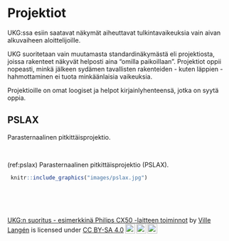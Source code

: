 # Projektiot

UKG:ssa esiin saatavat näkymät aiheuttavat tulkintavaikeuksia vain aivan alkuvaiheen aloittelijoille.

UKG suoritetaan vain muutamasta standardinäkymästä eli projektiosta, joissa rakenteet näkyvät helposti aina "omilla paikoillaan". Projektiot oppii nopeasti, minkä jälkeen sydämen tavallisten rakenteiden - kuten läppien - hahmottaminen ei tuota minkäänlaisia vaikeuksia.

Projektioille on omat loogiset ja helpot kirjainlyhenteensä, jotka on syytä oppia. 

## PSLAX

Parasternaalinen pitkittäisprojektio.

<br />


(ref:pslax) Parasternaalinen pitkittäisprojektio (PSLAX).

```r
 knitr::include_graphics("images/pslax.jpg")
```


<br/>
<br/>
<br/>
<p xmlns:cc="http://creativecommons.org/ns#" xmlns:dct="http://purl.org/dc/terms/"><a property="dct:title" rel="cc:attributionURL" href="https://vldesign.kapsi.fi/echo/">UKG:n suoritus - esimerkkinä Philips CX50 -laitteen toiminnot</a> by <a rel="cc:attributionURL dct:creator" property="cc:attributionName" href="http://www.linkedin.com/in/ville-langen">Ville Langén</a> is licensed under <a href="http://creativecommons.org/licenses/by-sa/4.0/?ref=chooser-v1" target="_blank" rel="license noopener noreferrer" style="display:inline-block;">CC BY-SA 4.0<img style="height:22px!important;margin-left:3px;vertical-align:text-bottom;" src="https://mirrors.creativecommons.org/presskit/icons/cc.svg?ref=chooser-v1"><img style="height:22px!important;margin-left:3px;vertical-align:text-bottom;" src="https://mirrors.creativecommons.org/presskit/icons/by.svg?ref=chooser-v1"><img style="height:22px!important;margin-left:3px;vertical-align:text-bottom;" src="https://mirrors.creativecommons.org/presskit/icons/sa.svg?ref=chooser-v1"></a></p>
